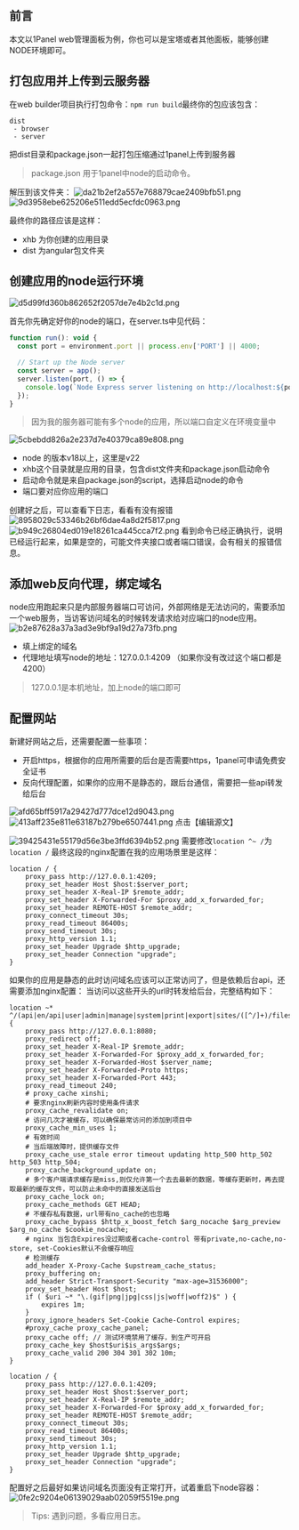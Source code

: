 
<Meta title="部署/builder 前台部署" id="builder-to-1panel" />

## 前言

本文以1Panel web管理面板为例，你也可以是宝塔或者其他面板，能够创建NODE环境即可。

## 打包应用并上传到云服务器

在web builder项目执行打包命令：`npm run build`最终你的包应该包含：

```
dist
 - browser
 - server
```

把dist目录和package.json一起打包压缩通过1panel上传到服务器

> package.json 用于1panel中node的启动命令。

解压到该文件夹：
![da21b2ef2a557e768879cae2409bfb51.png](https://picx.zhimg.com/v2-3847bb2e8e2d80d0575fdd9aeca93bf3_r.jpg)
![9d3958ebe625206e511edd5ecfdc0963.png](https://picx.zhimg.com/v2-378c9ff5c05cea83d7a36344c9f37c79_r.jpg)

最终你的路径应该是这样：

- xhb 为你创建的应用目录
- dist 为angular包文件夹

## 创建应用的node运行环境

![d5d99fd360b862652f2057de7e4b2c1d.png](https://pic2.zhimg.com/v2-5c98abe1e20c633c1d513a86e05940db_r.jpg)

首先你先确定好你的node的端口，在server.ts中见代码：

```js
function run(): void {
  const port = environment.port || process.env['PORT'] || 4000;

  // Start up the Node server
  const server = app();
  server.listen(port, () => {
    console.log(`Node Express server listening on http://localhost:${port}`);
  });
}
```

> 因为我的服务器可能有多个node的应用，所以端口自定义在环境变量中

![5cbebdd826a2e237d7e40379ca89e808.png](https://pic4.zhimg.com/v2-bf985b2156067bfded4c0e032ab94cad_r.jpg)

- node 的版本v18以上，这里是v22
- xhb这个目录就是应用的目录，包含dist文件夹和package.json启动命令
- 启动命令就是来自package.json的script，选择启动node的命令
- 端口要对应你应用的端口

创建好之后，可以查看下日志，看看有没有报错
![8958029c53346b26bf6dae4a8d2f5817.png](https://pic1.zhimg.com/v2-b3566a21a533878de70d95497a8d39da_r.jpg)
![b949c26804ed019e18261ca445cca7f2.png](https://pic2.zhimg.com/v2-665e4cf5e86b112117d525eea7cfcd27_r.jpg)
看到命令已经正确执行，说明已经运行起来，如果是空的，可能文件夹接口或者端口错误，会有相关的报错信息。

## 添加web反向代理，绑定域名

node应用跑起来只是内部服务器端口可访问，外部网络是无法访问的，需要添加一个web服务，当访客访问域名的时候转发请求给对应端口的node应用。
![b2e87628a37a3ad3e9bf9a19d27a73fb.png](https://pic1.zhimg.com/v2-1392b51b2f048b2bbe512a9da870346e_r.jpg)

- 填上绑定的域名
- 代理地址填写node的地址：127.0.0.1:4209 （如果你没有改过这个端口都是4200）

> 127.0.0.1是本机地址，加上node的端口即可

## 配置网站

新建好网站之后，还需要配置一些事项：

- 开启https，根据你的应用所需要的后台是否需要https，1panel可申请免费安全证书
- 反向代理配置，如果你的应用不是静态的，跟后台通信，需要把一些api转发给后台

![afd65bff5917a29427d777dce12d9043.png](https://picx.zhimg.com/v2-d4570f3cc511e35e27bac27738353f0f_r.jpg)
![413aff235e811e63187b279be6507441.png](https://picx.zhimg.com/v2-91d1977ffd2ef887ade4d67d4f6f4019_r.jpg)
点击【编辑源文】

![39425431e55179d56e3be3ffd6394b52.png](https://pic3.zhimg.com/v2-5471b71f884fc8c3ec1b67fefd4b8c8e_1440w.jpg)
需要修改`location ^~ /`为`location /` 最终这段的nginx配置在我的应用场景里是这样：

```
location / {
    proxy_pass http://127.0.0.1:4209;
    proxy_set_header Host $host:$server_port;
    proxy_set_header X-Real-IP $remote_addr;
    proxy_set_header X-Forwarded-For $proxy_add_x_forwarded_for;
    proxy_set_header REMOTE-HOST $remote_addr;
    proxy_connect_timeout 30s;
    proxy_read_timeout 86400s;
    proxy_send_timeout 30s;
    proxy_http_version 1.1;
    proxy_set_header Upgrade $http_upgrade;
    proxy_set_header Connection "upgrade";
}
```

如果你的应用是静态的此时访问域名应该可以正常访问了，但是依赖后台api，还需要添加nginx配置：
当访问以这些开头的url时转发给后台，完整结构如下：

```nginx
location ~* ^/(api|en/api|user|admin|manage|system|print|export|sites/([^/]+)/files) {
    proxy_pass http://127.0.0.1:8080;
    proxy_redirect off;
    proxy_set_header X-Real-IP $remote_addr;
    proxy_set_header X-Forwarded-For $proxy_add_x_forwarded_for;
    proxy_set_header X-Forwarded-Host $server_name;
    proxy_set_header X-Forwarded-Proto https;
    proxy_set_header X-Forwarded-Port 443;
    proxy_read_timeout 240;
    # proxy_cache xinshi;
    # 要求nginx刷新内容时使用条件请求
    proxy_cache_revalidate on;
    # 访问几次才被缓存，可以确保最常访问的添加到项目中
    proxy_cache_min_uses 1;
    # 有效时间
    # 当后端故障时，提供缓存文件
    proxy_cache_use_stale error timeout updating http_500 http_502 http_503 http_504;
    proxy_cache_background_update on;
    # 多个客户端请求缓存是miss,则仅允许第一个去去最新的数据，等缓存更新时，再去提取最新的缓存文件，可以防止未命中的直接发送后台
    proxy_cache_lock on;
    proxy_cache_methods GET HEAD;
    # 不缓存私有数据，url带有no_cache的也忽略
    proxy_cache_bypass $http_x_boost_fetch $arg_nocache $arg_preview $arg_no_cache $cookie_nocache;
    # nginx 当包含Expires没过期或者cache-control 带有private,no-cache,no-store, set-Cookies默认不会缓存响应
    # 检测缓存
    add_header X-Proxy-Cache $upstream_cache_status;
    proxy_buffering on;
    add_header Strict-Transport-Security "max-age=31536000";
    proxy_set_header Host $host;
    if ( $uri ~* "\.(gif|png|jpg|css|js|woff|woff2)$" ) {
        expires 1m;
    }
    proxy_ignore_headers Set-Cookie Cache-Control expires;
    #proxy_cache proxy_cache_panel;
    proxy_cache off; // 测试环境禁用了缓存，到生产可开启
    proxy_cache_key $host$uri$is_args$args;
    proxy_cache_valid 200 304 301 302 10m;
}

location / {
    proxy_pass http://127.0.0.1:4209;
    proxy_set_header Host $host:$server_port;
    proxy_set_header X-Real-IP $remote_addr;
    proxy_set_header X-Forwarded-For $proxy_add_x_forwarded_for;
    proxy_set_header REMOTE-HOST $remote_addr;
    proxy_connect_timeout 30s;
    proxy_read_timeout 86400s;
    proxy_send_timeout 30s;
    proxy_http_version 1.1;
    proxy_set_header Upgrade $http_upgrade;
    proxy_set_header Connection "upgrade";
}
```

配置好之后最好如果访问域名页面没有正常打开，试着重启下node容器：
![0fe2c9204e06139029aab02059f5519e.png](https://pic4.zhimg.com/v2-db8ad78ddfb7fa5273afcd73253d1193_r.jpg)

> Tips: 遇到问题，多看应用日志。
